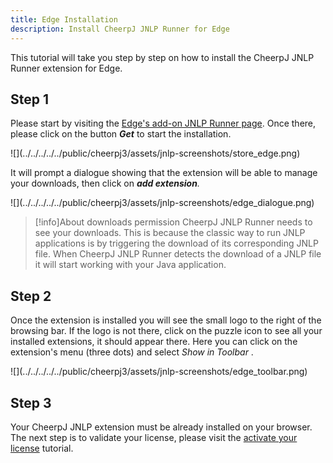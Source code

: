 ```yaml
---
title: Edge Installation
description: Install CheerpJ JNLP Runner for Edge
---
```



This tutorial will take you step by step on how to install the CheerpJ JNLP Runner extension for Edge.

<LinkButton
	href="https://microsoftedge.microsoft.com/addons/detail/cheerpj-jnlp-runner/dpleickbpchmkpkmicanfolmianepfhe"
	label="Add to Edge"
	type="primary"
	iconRight="ri:edge-fill"
/>

## Step 1

Please start by visiting the [Edge's add-on JNLP Runner page](https://microsoftedge.microsoft.com/addons/detail/cheerpj-jnlp-runner/dpleickbpchmkpkmicanfolmianepfhe). Once there, please click on the button _**Get**_ to start the installation.

<div class="mx-24">
	![](../../../../../public/cheerpj3/assets/jnlp-screenshots/store_edge.png)
</div>

It will prompt a dialogue showing that the extension will be able to manage your downloads, then click on _**add extension**._

<div class="mx-24">
	![](../../../../../public/cheerpj3/assets/jnlp-screenshots/edge_dialogue.png)
</div>

> [!info]About downloads permission
> CheerpJ JNLP Runner needs to see your downloads. This is because the classic way to run JNLP applications is by triggering the download of its corresponding JNLP file. When CheerpJ JNLP Runner detects the download of a JNLP file it will start working with your Java application.

## Step 2

Once the extension is installed you will see the small logo to the right of the browsing bar. If the logo is not there, click on the puzzle icon to see all your installed extensions, it should appear there. Here you can click on the extension's menu (three dots) and select _*Show in Toolbar*_ .

<div class="mx-24">
	![](../../../../../public/cheerpj3/assets/jnlp-screenshots/edge_toolbar.png)
</div>

## Step 3

Your CheerpJ JNLP extension must be already installed on your browser. The next step is to validate your license, please visit the [activate your license](/cheerpj-jnlp-runner/getting-started/licensing) tutorial.
